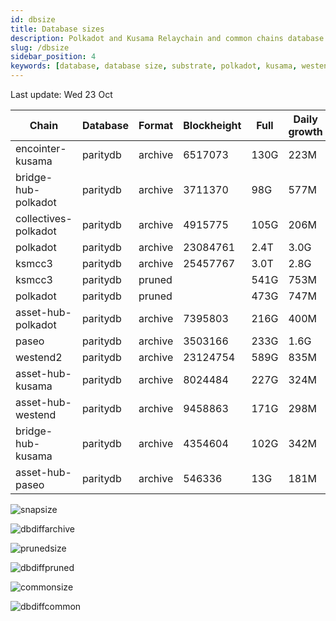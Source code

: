 ```yaml
---
id: dbsize
title: Database sizes
description: Polkadot and Kusama Relaychain and common chains database sizes
slug: /dbsize
sidebar_position: 4
keywords: [database, database size, substrate, polkadot, kusama, westend]
---
```



Last update: Wed 23 Oct

| Chain    | Database   | Format | Blockheight | Full         | Daily growth |
| ------------------------| ----------- | -------- | ------- | ---------- | ----- | 
| encointer-kusama | paritydb | archive | 6517073 | 130G | 223M |
| bridge-hub-polkadot | paritydb | archive | 3711370 | 98G | 577M |
| collectives-polkadot | paritydb | archive | 4915775 | 105G | 206M |
| polkadot | paritydb | archive | 23084761 | 2.4T | 3.0G |
| ksmcc3 | paritydb | archive | 25457767 | 3.0T | 2.8G |
| ksmcc3 | paritydb | pruned |  | 541G | 753M |
| polkadot | paritydb | pruned |  | 473G | 747M |
| asset-hub-polkadot | paritydb | archive | 7395803 | 216G | 400M |
| paseo | paritydb | archive | 3503166 | 233G | 1.6G |
| westend2 | paritydb | archive | 23124754 | 589G | 835M |
| asset-hub-kusama | paritydb | archive | 8024484 | 227G | 324M |
| asset-hub-westend | paritydb | archive | 9458863 | 171G | 298M |
| bridge-hub-kusama | paritydb | archive | 4354604 | 102G | 342M |
| asset-hub-paseo | paritydb | archive | 546336 | 13G | 181M |

![snapsize](/img/archivesize.png)

![dbdiffarchive](/img/dbdiffrelay.png)

![prunedsize](/img/prunedsize.png)

![dbdiffpruned](/img/dbdiffpruned.png)

![commonsize](/img/commonsize.png)

![dbdiffcommon](/img/dbdiffcommon.png)
